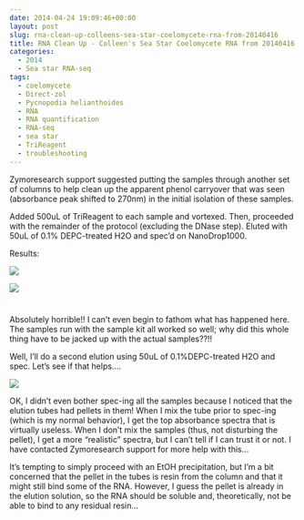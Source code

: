 ```yaml
---
date: 2014-04-24 19:09:46+00:00
layout: post
slug: rna-clean-up-colleens-sea-star-coelomycete-rna-from-20140416
title: RNA Clean Up - Colleen's Sea Star Coelomycete RNA from 20140416
categories:
  - 2014
  - Sea star RNA-seq
tags:
  - coelomycete
  - Direct-zol
  - Pycnopodia helianthoides
  - RNA
  - RNA quantification
  - RNA-seq
  - sea star
  - TriReagent
  - troubleshooting
---
```


Zymoresearch support suggested putting the samples through another set of columns to help clean up the apparent phenol carryover that was seen (absorbance peak shifted to 270nm) in the initial isolation of these samples.

Added 500uL of TriReagent to each sample and vortexed. Then, proceeded with the remainder of the protocol (excluding the DNase step). Eluted with 50uL of 0.1% DEPC-treated H2O and spec'd on NanoDrop1000.

Results:

![](https://eagle.fish.washington.edu/Arabidopsis/20140424%20-%20Sea%20Star%20plots-01.JPG)

![](https://eagle.fish.washington.edu/Arabidopsis/20140424%20-%20Sea%20Star%20ODs-01.JPG)



# 



Absolutely horrible!! I can't even begin to fathom what has happened here. The samples run with the sample kit all worked so well; why did this whole thing have to be jacked up with the actual samples??!!

Well, I'll do a second elution using 50uL of 0.1%DEPC-treated H2O and spec. Let's see if that helps....

![](https://eagle.fish.washington.edu/Arabidopsis/20140424_-_Sea_Star_plots-03.png)

OK, I didn't even bother spec-ing all the samples because I noticed that the elution tubes had pellets in them! When I mix the tube prior to spec-ing (which is my normal behavior), I get the top absorbance spectra that is virtually useless. When I don't mix the samples (thus, not disturbing the pellet), I get a more "realistic" spectra, but I can't tell if I can trust it or not. I have contacted Zymoresearch support for more help with this...

It's tempting to simply proceed with an EtOH precipitation, but I'm a bit concerned that the pellet in the tubes is resin from the column and that it might still bind some of the RNA. However, I guess the pellet is already in the elution solution, so the RNA should be soluble and, theoretically, not be able to bind to any residual resin...
